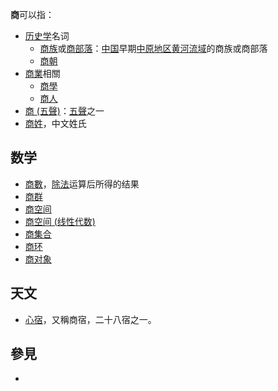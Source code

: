 '''商'''可以指：
* [[历史学|历史学]]名词
**[[商族|商族]]或[[商部落|商部落]]：[[中国|中国]]早期[[中原|中原地区]][[黄河|黄河]][[黄河流域|流域]]的商族或商部落
**[[商朝|商朝]]
* [[商業|商業]]相關
**[[商學|商學]]
**[[商人|商人]]
* [[商_(五聲)|商 (五聲)]]：[[五聲|五聲]]之一
* [[商姓|商姓]]，中文姓氏

==数学==
* [[商數|商數]]，[[除法|除法]]运算后所得的结果
* [[商群|商群]]
* [[商空间|商空间]]
* [[商空间_(线性代数)|商空间 (线性代数)]]
* [[商集合|商集合]]
* [[商环|商环]]
* [[商对象|商对象]]
==天文==
* [[心宿|心宿]]，又稱商宿，二十八宿之一。

== 參見 ==
* {{Lookfrom}}

{{消歧义|S|Cat=一字消歧义}}